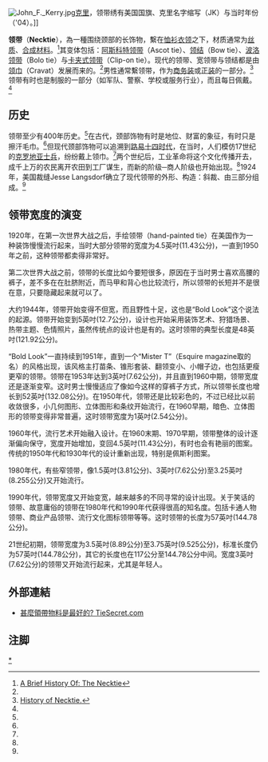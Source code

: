 {{noteTA
|T=zh-cn:领带;zh-tw:領帶;zh-hk:領呔;
|1=zh-cn:领带;zh-tw:領帶;zh-hk:領呔;
|2=zh-cn:领结;zh-tw:領結;zh-hk:煲呔;
|3=zh-cn:恤衫;zh-tw:襯衫;zh-hk:襯衫;
|4=zh-hans:克里;zh-hk:克里;zh-tw:凱利;
}}

[[File:John_F._Kerry.jpg|right]][[克里|克里]]，领带绣有美国国旗、克里名字缩写（JK）与当时年份（'04）。]]

'''领带'''（'''Necktie'''），為一種围绕颈部的长饰物，繫在[[恤衫|恤衫]][[衣领|衣领]]之下，材质通常为[[丝质|丝质]]、[[合成材料|合成材料]]。<ref name=1st>[http://www.time.com/time/magazine/article/0,9171,1813960,00.html A Brief History Of: The Necktie]</ref>其变体包括：[[阿斯科特领带|阿斯科特领带]]（Ascot tie）、[[领结|领结]]（Bow tie）、[[波洛领带|波洛领带]]（Bolo tie）与[[卡夹式领带|卡夹式领带]]（Clip-on tie）。现代的领带、宽领带与领结都是由[[领巾|领巾]]（Cravat）发展而来的。<ref name=1st/>男性通常繫领带，作为[[商务装|商务装]]或[[正装|正装]]的一部分。<ref name=2nd>[http://www.twilightbridge.com/festivals/father/necktie.htm History of Necktie.]</ref>领带有时也是制服的一部分（如军队、警察、学校或服务行业），而且每日佩戴。<ref name=2nd/>

== 历史 ==
领带至少有400年历史。<ref name=1st/>在古代，颈部饰物有时是地位、财富的象征，有时只是擦汗毛巾。<ref name=1st/>但现代颈部饰物可以追溯到[[路易十四|路易十四时代]]，在当时，人们模仿17世纪的[[克罗地亚士兵|克罗地亚士兵]]，纷纷戴上领巾。<ref name=1st/>两个世纪后，工业革命将这个文化传播开去，成千上万的农民离开农田到工厂谋生，而新的阶级─商人阶级也开始出现。<ref name=1st/>1924年，美国裁缝Jesse Langsdorf确立了现代领带的外形、构造：斜裁、由三部分组成。<ref name=1st/>

==领带宽度的演变==
1920年，在第一次世界大战之后，手绘领带（hand-painted tie）在美国作为一种装饰慢慢流行起来，当时大部分领带的宽度为4.5英吋(11.43公分)，一直到1950年之前，这种领带都卖得非常好。

第二次世界大战之前，领带的长度比如今要短很多，原因在于当时男士喜欢高腰的裤子，差不多在在肚脐附近，而马甲和背心也比较流行，所以领带的长短并不是很在意，只要隐藏起来就可以了。

大约1944年，领带开始变得不但宽，而且野性十足，这也是“Bold Look”这个说法的起源。领带开始变到5英吋(12.7公分)，设计也开始采用装饰艺术、狩猎场景、热带主题、色情照片，虽然传统点的设计也是有的。这时领带的典型长度是48英吋(121.92公分)。

“Bold Look”一直持续到1951年，直到一个“Mister T”（Esquire magazine取的名）的风格出现，该风格主打苗条、锥形套装、翻领变小、小帽子边，也包括更瘦更窄的领带。领带在1953年达到3英吋(7.62公分)，并且直到1960中期，领带宽度还是逐渐变窄。这时男士慢慢适应了像如今这样的穿裤子方式，所以领带长度也增长到52英吋(132.08公分)。在1950年代，领带还是比较彩色的，不过已经比以前收敛很多，小几何图形、立体图形和条纹开始流行，在1960早期，暗色、立体图形的领带变得非常普遍，这时领带宽度为1英吋(2.54公分)。

1960年代，流行艺术开始融入设计。在1960末期、1970早期，领带整体的设计逐渐偏向保守，宽度开始增加，变回4.5英吋(11.43公分)，有时也会有艳丽的图案。传统的1950年代和1930年代的设计重新出现，特别是佩斯利图案。

1980年代，有些窄领带，像1.5英吋(3.81公分)、3英吋(7.62公分)至3.25英吋(8.255公分)又开始流行。

1990年代，领带宽度又开始变宽，越来越多的不同寻常的设计出现。关于笑话的领带、故意庸俗的领带在1980年代和1990年代获得很高的知名度。包括卡通人物领带、商业产品领带、流行文化图标领带等等。这时领带的长度为57英吋(144.78公分)。

21世纪初期，领带宽度为3.5英吋(8.89公分)至3.75英吋(9.525公分)，标准长度仍为57英吋(144.78公分)，其它的长度也在117公分至144.78公分中间。宽度3英吋(7.62公分)的领带又开始流行起来，尤其是年轻人。

== 外部連結 ==
* [https://www.tiesecret.com/blog/best-material-for-ties/ 甚麼領帶物料是最好的? TieSecret.com]

== 注脚 ==
<references/>
{{Commons|Necktie}}

{{Tieknot}}

{{Authority control}}
[[Category:領帶|*]]